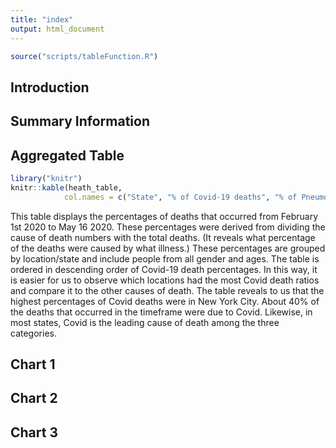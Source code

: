 ```yaml
---
title: "index"
output: html_document
---
```

```r
source("scripts/tableFunction.R")

```

## Introduction

## Summary Information

## Aggregated Table

```r
library("knitr")
knitr::kable(heath_table, 
            col.names = c("State", "% of Covid-19 deaths", "% of Pneumonia deaths", "% of Influenza deaths"))
```

This table displays the percentages of deaths that occurred from February 1st 2020 to May 16 2020. These percentages were derived from dividing the cause of death numbers with the total deaths. (It reveals what percentage of the deaths were caused by what illness.) These percentages are grouped by location/state and include people from all gender and ages. The table is ordered in descending order of Covid-19 death percentages. In this way, it is easier for us to observe which locations had the most Covid death ratios and compare it to the other causes of death.
The table reveals to us that the highest percentages of Covid deaths were in New York City. About 40% of the deaths that occurred in the timeframe were due to Covid. Likewise, in most states, Covid is the leading cause of death among the three categories. 

## Chart 1

## Chart 2

## Chart 3